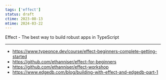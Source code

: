 ```yaml
---
tags: ['effect']
status: draft
ctime: 2023-08-13
mtime: 2024-03-22
---
```



<QuoteLink url="https://effect.website/">
  Effect - The best way to build robust apps in TypeScript
</QuoteLink>

---

- https://www.typeonce.dev/course/effect-beginners-complete-getting-started
- https://github.com/ethanniser/effect-for-beginners
- https://github.com/ethanniser/effect-workshop
- https://www.edgedb.com/blog/building-with-effect-and-edgedb-part-1
